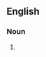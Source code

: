 {{also|window sills}}

==English==

===Noun===
{{head|en|noun form}}

# {{plural of|windowsill|lang=en}}